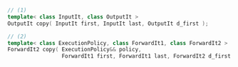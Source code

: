 ```cpp
// (1)
template< class InputIt, class OutputIt >
OutputIt copy( InputIt first, InputIt last, OutputIt d_first );

// (2)
template< class ExecutionPolicy, class ForwardIt1, class ForwardIt2 >
ForwardIt2 copy( ExecutionPolicy&& policy,
                 ForwardIt1 first, ForwardIt1 last, ForwardIt2 d_first );
```
